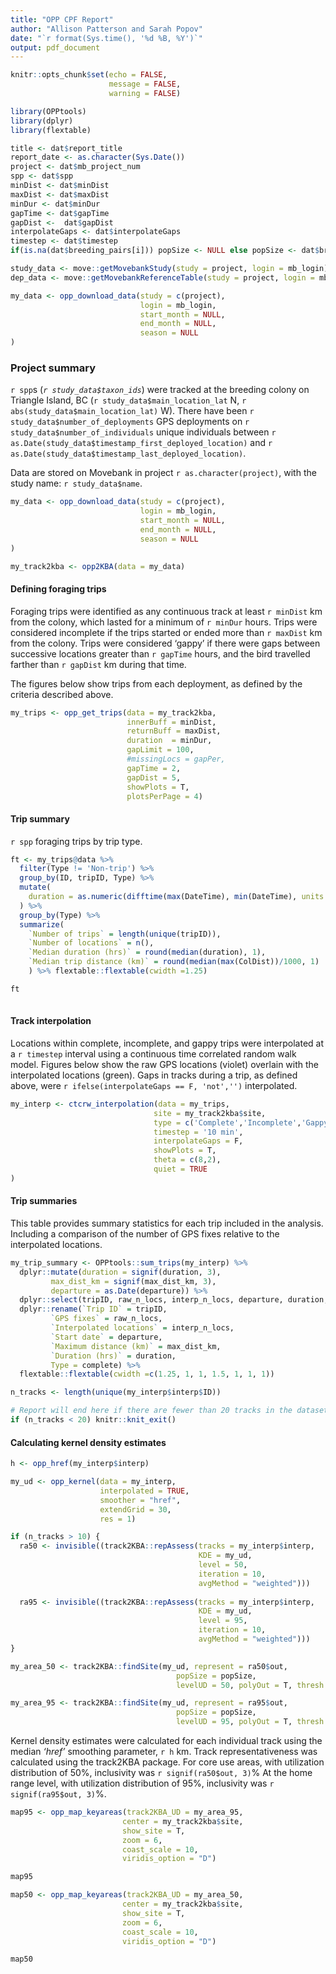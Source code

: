 ```yaml
---
title: "OPP CPF Report"
author: "Allison Patterson and Sarah Popov"
date: "`r format(Sys.time(), '%d %B, %Y')`"
output: pdf_document
---
```


```r
knitr::opts_chunk$set(echo = FALSE,
                      message = FALSE,
                      warning = FALSE)

library(OPPtools)
library(dplyr)
library(flextable)

title <- dat$report_title
report_date <- as.character(Sys.Date())
project <- dat$mb_project_num
spp <- dat$spp
minDist <- dat$minDist
maxDist <- dat$maxDist
minDur <- dat$minDur
gapTime <- dat$gapTime
gapDist <-  dat$gapDist
interpolateGaps <- dat$interpolateGaps
timestep <- dat$timestep
if(is.na(dat$breeding_pairs[i])) popSize <- NULL else popSize <- dat$breeding_pairs[i]*2

study_data <- move::getMovebankStudy(study = project, login = mb_login)
dep_data <- move::getMovebankReferenceTable(study = project, login = mb_login)

my_data <- opp_download_data(study = c(project),
                             login = mb_login,
                             start_month = NULL,
                             end_month = NULL,
                             season = NULL
)

```


### Project summary

`r spp`s (*`r study_data$taxon_ids`*) were tracked at the breeding colony on 
Triangle Island, BC (`r study_data$main_location_lat` N,	`r abs(study_data$main_location_lat)` W). 
There have been `r study_data$number_of_deployments` GPS deployments on `r study_data$number_of_individuals` unique individuals between `r as.Date(study_data$timestamp_first_deployed_location)` and `r as.Date(study_data$timestamp_last_deployed_location)`.


Data are stored on Movebank in project `r as.character(project)`, with the study name:
`r study_data$name`.


```r

my_data <- opp_download_data(study = c(project),
                             login = mb_login,
                             start_month = NULL,
                             end_month = NULL,
                             season = NULL
)

my_track2kba <- opp2KBA(data = my_data)

```

#### Defining foraging trips

Foraging trips were identified as any continuous track at least `r minDist` km from the colony, which lasted for a minimum of `r minDur` hours. Trips were considered incomplete if the trips started or ended more than `r maxDist` km from the colony. Trips were considered 'gappy' if there were gaps between successive locations greater than `r gapTime` hours, and the bird travelled farther than `r gapDist` km during that time. 

The figures below show trips from each deployment, as defined by the criteria described above.

```r
my_trips <- opp_get_trips(data = my_track2kba, 
                          innerBuff = minDist, 
                          returnBuff = maxDist,
                          duration  = minDur, 
                          gapLimit = 100, 
                          #missingLocs = gapPer,
                          gapTime = 2,
                          gapDist = 5,
                          showPlots = T, 
                          plotsPerPage = 4)
```

#### Trip summary

`r spp` foraging trips by trip type.

```r

ft <- my_trips@data %>%
  filter(Type != 'Non-trip') %>% 
  group_by(ID, tripID, Type) %>% 
  mutate(
    duration = as.numeric(difftime(max(DateTime), min(DateTime), units = 'hours'))
  ) %>% 
  group_by(Type) %>%
  summarize(
    `Number of trips` = length(unique(tripID)),
    `Number of locations` = n(),
    `Median duration (hrs)` = round(median(duration), 1),
    `Median trip distance (km)` = round(median(max(ColDist))/1000, 1)
    ) %>% flextable::flextable(cwidth =1.25) 

ft
  
```


#### Track interpolation

Locations within complete, incomplete, and gappy trips were interpolated at a `r timestep` interval using a continuous time correlated random walk model. Figures below show the raw GPS locations (violet) overlain with the interpolated locations (green). Gaps in tracks during a trip, as defined above, were `r ifelse(interpolateGaps == F, 'not','')` interpolated.


```r

my_interp <- ctcrw_interpolation(data = my_trips, 
                                site = my_track2kba$site,
                                type = c('Complete','Incomplete','Gappy'),
                                timestep = '10 min',
                                interpolateGaps = F,
                                showPlots = T,
                                theta = c(8,2),
                                quiet = TRUE
)

```


#### Trip summaries
This table provides summary statistics for each trip included in the analysis. Including a comparison of the number of GPS fixes relative to the interpolated locations.

```r

my_trip_summary <- OPPtools::sum_trips(my_interp) %>% 
  dplyr::mutate(duration = signif(duration, 3),
         max_dist_km = signif(max_dist_km, 3),
         departure = as.Date(departure)) %>% 
  dplyr::select(tripID, raw_n_locs, interp_n_locs, departure, duration, max_dist_km, complete) %>% 
  dplyr::rename(`Trip ID` = tripID,
         `GPS fixes` = raw_n_locs,
         `Interpolated locations` = interp_n_locs,
         `Start date` = departure,
         `Maximum distance (km)` = max_dist_km,
         `Duration (hrs)` = duration,
         Type = complete) %>% 
  flextable::flextable(cwidth =c(1.25, 1, 1, 1.5, 1, 1, 1)) 

n_tracks <- length(unique(my_interp$interp$ID))

```


```r

# Report will end here if there are fewer than 20 tracks in the dataset
if (n_tracks < 20) knitr::knit_exit()

```

#### Calculating kernel density estimates

```r

h <- opp_href(my_interp$interp)

my_ud <- opp_kernel(data = my_interp,
                    interpolated = TRUE,
                    smoother = "href",
                    extendGrid = 30,
                    res = 1)

if (n_tracks > 10) {
  ra50 <- invisible((track2KBA::repAssess(tracks = my_interp$interp, 
                                          KDE = my_ud, 
                                          level = 50, 
                                          iteration = 10, 
                                          avgMethod = "weighted")))
  
  ra95 <- invisible((track2KBA::repAssess(tracks = my_interp$interp, 
                                          KDE = my_ud, 
                                          level = 95, 
                                          iteration = 10, 
                                          avgMethod = "weighted")))
}

my_area_50 <- track2KBA::findSite(my_ud, represent = ra50$out, 
                                     popSize = popSize,
                                     levelUD = 50, polyOut = T, thresh = 10)

my_area_95 <- track2KBA::findSite(my_ud, represent = ra95$out, 
                                     popSize = popSize,
                                     levelUD = 95, polyOut = T, thresh = 10)

```

Kernel density estimates were calculated for each individual track using the median *'href'* smoothing parameter, `r h` km. Track representativeness was calculated using the track2KBA package. For core use areas, with utilization distribution of 50%, inclusivity was `r signif(ra50$out, 3)`% At the home range level, with utilization distribution of 95%, inclusivity was `r signif(ra95$out, 3)`%.

```r

map95 <- opp_map_keyareas(track2KBA_UD = my_area_95, 
                         center = my_track2kba$site, 
                         show_site = T, 
                         zoom = 6,
                         coast_scale = 10,
                         viridis_option = "D")

map95

```


```r

map50 <- opp_map_keyareas(track2KBA_UD = my_area_50, 
                         center = my_track2kba$site, 
                         show_site = T, 
                         zoom = 6,
                         coast_scale = 10,
                         viridis_option = "D")

map50

```


